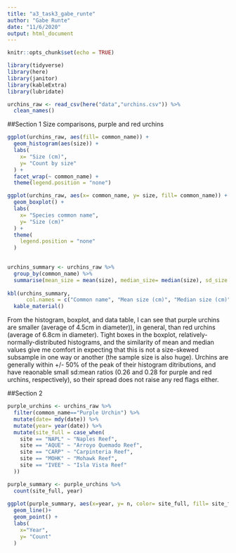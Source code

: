```yaml
---
title: "a3_task3_gabe_runte"
author: "Gabe Runte"
date: "11/6/2020"
output: html_document
---
```


```r
knitr::opts_chunk$set(echo = TRUE)

library(tidyverse)
library(here)
library(janitor)
library(kableExtra)
library(lubridate)
```

```r
urchins_raw <- read_csv(here("data","urchins.csv")) %>% 
  clean_names()
```

##Section 1
Size comparisons, purple and red urchins
```r
ggplot(urchins_raw, aes(fill= common_name)) +
  geom_histogram(aes(size)) +
  labs(
    x= "Size (cm)",
    y= "Count by size"
  ) +
  facet_wrap(~ common_name) +
  theme(legend.position = "none")

ggplot(urchins_raw, aes(x= common_name, y= size, fill= common_name)) +
  geom_boxplot() +
  labs(
    x= "Species common name",
    y= "Size (cm)"
  ) +
  theme(
    legend.position = "none"
  )
  
```

```r
urchins_summary <- urchins_raw %>% 
  group_by(common_name) %>% 
  summarise(mean_size = mean(size), median_size= median(size), sd_size = sd(size), n= n())
  
kbl(urchins_summary,
      col.names = c("Common name", "Mean size (cm)", "Median size (cm)", "Standard deviation of sizes (cm)", "Count")) %>%
  kable_material()
```

From the histogram, boxplot, and data table, I can see that purple urchins are smaller (average of 4.5cm in diameter)), in general, than red urchins (average of 6.8cm in diameter). Tight boxes in the boxplot, relatively-normally-distributed histograms, and the similarity of mean and median values give me comfort in expecting that this is not a size-skewed subsample in one way or another (the sample size is also huge). Urchins are generally within +/- 50% of the peak of their histogram ditributions, and have reaonable small sd:mean ratios (0.26 and 0.28 for purple and red urchins, respectively), so their spread does not raise any red flags either. 

##Section 2

```r

purple_urchins <- urchins_raw %>% 
  filter(common_name=="Purple Urchin") %>% 
  mutate(date= mdy(date)) %>% 
  mutate(year= year(date)) %>% 
  mutate(site_full = case_when(
    site == "NAPL" ~ "Naples Reef",
    site == "AQUE" ~ "Arroyo Quemado Reef",
    site == "CARP" ~ "Carpinteria Reef",
    site == "MOHK" ~ "Mohawk Reef",
    site == "IVEE" ~ "Isla Vista Reef"
  ))

purple_summary <- purple_urchins %>% 
  count(site_full, year)
  
ggplot(purple_summary, aes(x=year, y= n, color= site_full, fill= site_full))+
  geom_line()+
  geom_point() +
  labs(
    x="Year",
    y= "Count"
  )

```

